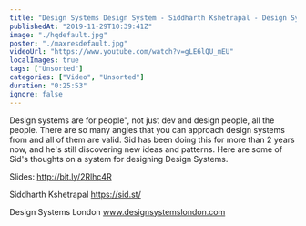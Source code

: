 ```yaml
---
title: "Design Systems Design System - Siddharth Kshetrapal - Design Systems London 2019"
publishedAt: "2019-11-29T10:39:41Z"
image: "./hqdefault.jpg"
poster: "./maxresdefault.jpg"
videoUrl: "https://www.youtube.com/watch?v=gLE6lQU_mEU"
localImages: true
tags: ["Unsorted"]
categories: ["Video", "Unsorted"]
duration: "0:25:53"
ignore: false
---
```


Design systems are for people", not just dev and design people, all the people. There are so many angles that you can approach design systems from and all of them are valid. Sid has been doing this for more than 2 years now, and he's still discovering new ideas and patterns. Here are some of Sid's thoughts on a system for designing Design Systems.

Slides: http://bit.ly/2Rlhc4R

Siddharth Kshetrapal
https://sid.st/

Design Systems London
www.designsystemslondon.com

